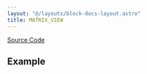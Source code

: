 ```yaml
---
layout: "@/layouts/block-docs-layout.astro"
title: MATRIX_VIEW
---
```



<PythonDocsDisplay docstring={docstring} />

[Source Code](https://github.com/flojoy-ai/blocks/blob/main/blocks/VISUALIZERS/DATA_STRUCTURE/MATRIX_VIEW/MATRIX_VIEW.py)

## Example
